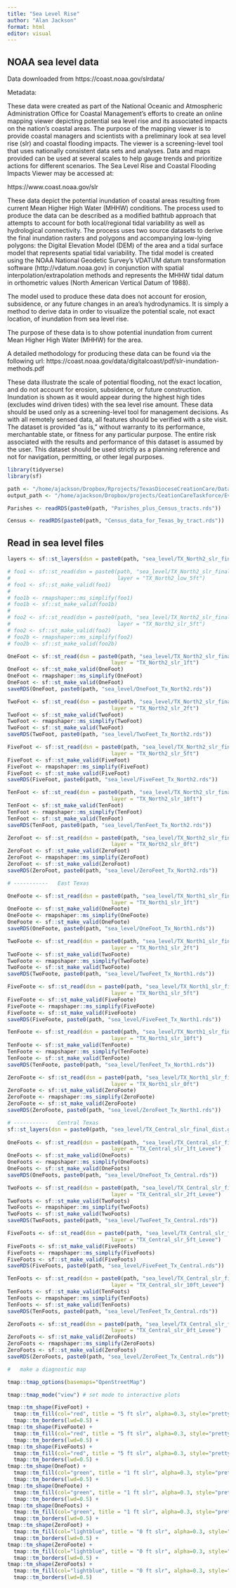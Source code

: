 ```yaml
---
title: "Sea Level Rise"
author: "Alan Jackson"
format: html
editor: visual
---
```


## NOAA sea level data

Data downloaded from https://coast.noaa.gov/slrdata/

Metadata:

These data were created as part of the National Oceanic and Atmospheric
Administration Office for Coastal Management's efforts to create an online
mapping viewer depicting potential sea level rise and its associated impacts on
the nation's coastal areas. The purpose of the mapping viewer is to provide
coastal managers and scientists with a preliminary look at sea level rise (slr)
and coastal flooding impacts. The viewer is a screening-level tool that uses
nationally consistent data sets and analyses. Data and maps provided can be used
at several scales to help gauge trends and prioritize actions for different
scenarios. The Sea Level Rise and Coastal Flooding Impacts Viewer may be
accessed at:

https://www.coast.noaa.gov/slr

These data depict the potential inundation of coastal areas resulting from
current Mean Higher High Water (MHHW) conditions. The process used to produce
the data can be described as a modified bathtub approach that attempts to
account for both local/regional tidal variability as well as hydrological
connectivity. The process uses two source datasets to derive the final
inundation rasters and polygons and accompanying low-lying polygons: the Digital
Elevation Model (DEM) of the area and a tidal surface model that represents
spatial tidal variability. The tidal model is created using the NOAA National
Geodetic Survey's VDATUM datum transformation software (http://vdatum.noaa.gov)
in conjunction with spatial interpolation/extrapolation methods and represents
the MHHW tidal datum in orthometric values (North American Vertical Datum of
1988).

The model used to produce these data does not account for erosion, subsidence,
or any future changes in an area's hydrodynamics. It is simply a method to
derive data in order to visualize the potential scale, not exact location, of
inundation from sea level rise.

The purpose of these data is to show potential inundation from current Mean
Higher High Water (MHHW) for the area.

A detailed methodology for producing these data can be found via the following url:
https://coast.noaa.gov/data/digitalcoast/pdf/slr-inundation-methods.pdf

These data illustrate the scale of potential flooding, not the exact location,
and do not account for erosion, subsidence, or future construction. Inundation
is shown as it would appear during the highest high tides (excludes wind driven
tides) with the sea level rise amount. These data should be used only as a
screening-level tool for management decisions. As with all remotely sensed data,
all features should be verified with a site visit. The dataset is provided "as
is," without warranty to its performance, merchantable state, or fitness for any
particular purpose. The entire risk associated with the results and performance
of this dataset is assumed by the user. This dataset should be used strictly as
a planning reference and not for navigation, permitting, or other legal
purposes.

```r

library(tidyverse)
library(sf)

path <- "/home/ajackson/Dropbox/Rprojects/TexasDioceseCreationCare/Data/"
output_path <- "/home/ajackson/Dropbox/projects/CeationCareTaskforce/Evacuation/"

Parishes <- readRDS(paste0(path, "Parishes_plus_Census_tracts.rds"))

Census <- readRDS(paste0(path, "Census_data_for_Texas_by_tract.rds"))

```

##    Read in sea level files

```r

layers <- sf::st_layers(dsn = paste0(path, "sea_level/TX_North2_slr_final_dist.gdb"))

# foo1 <- sf::st_read(dsn = paste0(path, "sea_level/TX_North2_slr_final_dist.gdb"),
#                                  layer = "TX_North2_low_5ft")
# foo1 <- sf::st_make_valid(foo1)
# 
# foo1b <- rmapshaper::ms_simplify(foo1)
# foo1b <- sf::st_make_valid(foo1b)
# 
# foo2 <- sf::st_read(dsn = paste0(path, "sea_level/TX_North2_slr_final_dist.gdb"),
#                                  layer = "TX_North2_slr_5ft")
# foo2 <- sf::st_make_valid(foo2)
# foo2b <- rmapshaper::ms_simplify(foo2)
# foo2b <- sf::st_make_valid(foo2b)

OneFoot <- sf::st_read(dsn = paste0(path, "sea_level/TX_North2_slr_final_dist.gdb"),
                                 layer = "TX_North2_slr_1ft")
OneFoot <- sf::st_make_valid(OneFoot)
OneFoot <- rmapshaper::ms_simplify(OneFoot)
OneFoot <- sf::st_make_valid(OneFoot)
saveRDS(OneFoot, paste0(path, "sea_level/OneFoot_Tx_North2.rds"))

TwoFoot <- sf::st_read(dsn = paste0(path, "sea_level/TX_North2_slr_final_dist.gdb"),
                                 layer = "TX_North2_slr_2ft")
TwoFoot <- sf::st_make_valid(TwoFoot)
TwoFoot <- rmapshaper::ms_simplify(TwoFoot)
TwoFoot <- sf::st_make_valid(TwoFoot)
saveRDS(TwoFoot, paste0(path, "sea_level/TwoFeet_Tx_North2.rds"))

FiveFoot <- sf::st_read(dsn = paste0(path, "sea_level/TX_North2_slr_final_dist.gdb"),
                                 layer = "TX_North2_slr_5ft")
FiveFoot <- sf::st_make_valid(FiveFoot)
FiveFoot <- rmapshaper::ms_simplify(FiveFoot)
FiveFoot <- sf::st_make_valid(FiveFoot)
saveRDS(FiveFoot, paste0(path, "sea_level/FiveFeet_Tx_North2.rds"))

TenFoot <- sf::st_read(dsn = paste0(path, "sea_level/TX_North2_slr_final_dist.gdb"),
                                 layer = "TX_North2_slr_10ft")
TenFoot <- sf::st_make_valid(TenFoot)
TenFoot <- rmapshaper::ms_simplify(TenFoot)
TenFoot <- sf::st_make_valid(TenFoot)
saveRDS(TenFoot, paste0(path, "sea_level/TenFeet_Tx_North2.rds"))

ZeroFoot <- sf::st_read(dsn = paste0(path, "sea_level/TX_North2_slr_final_dist.gdb"),
                                 layer = "TX_North2_slr_0ft")
ZeroFoot <- sf::st_make_valid(ZeroFoot)
ZeroFoot <- rmapshaper::ms_simplify(ZeroFoot)
ZeroFoot <- sf::st_make_valid(ZeroFoot)
saveRDS(ZeroFoot, paste0(path, "sea_level/ZeroFeet_Tx_North2.rds"))

# -----------   East Texas

OneFoote <- sf::st_read(dsn = paste0(path, "sea_level/TX_North1_slr_final_dist.gdb"),
                                 layer = "TX_North1_slr_1ft")
OneFoote <- sf::st_make_valid(OneFoote)
OneFoote <- rmapshaper::ms_simplify(OneFoote)
OneFoote <- sf::st_make_valid(OneFoote)
saveRDS(OneFoote, paste0(path, "sea_level/OneFoot_Tx_North1.rds"))

TwoFoote <- sf::st_read(dsn = paste0(path, "sea_level/TX_North1_slr_final_dist.gdb"),
                                 layer = "TX_North1_slr_2ft")
TwoFoote <- sf::st_make_valid(TwoFoote)
TwoFoote <- rmapshaper::ms_simplify(TwoFoote)
TwoFoote <- sf::st_make_valid(TwoFoote)
saveRDS(TwoFoote, paste0(path, "sea_level/TwoFeet_Tx_North1.rds"))

FiveFoote <- sf::st_read(dsn = paste0(path, "sea_level/TX_North1_slr_final_dist.gdb"),
                                 layer = "TX_North1_slr_5ft")
FiveFoote <- sf::st_make_valid(FiveFoote)
FiveFoote <- rmapshaper::ms_simplify(FiveFoote)
FiveFoote <- sf::st_make_valid(FiveFoote)
saveRDS(FiveFoote, paste0(path, "sea_level/FiveFeet_Tx_North1.rds"))

TenFoote <- sf::st_read(dsn = paste0(path, "sea_level/TX_North1_slr_final_dist.gdb"),
                                 layer = "TX_North1_slr_10ft")
TenFoote <- sf::st_make_valid(TenFoote)
TenFoote <- rmapshaper::ms_simplify(TenFoote)
TenFoote <- sf::st_make_valid(TenFoote)
saveRDS(TenFoote, paste0(path, "sea_level/TenFeet_Tx_North1.rds"))

ZeroFoote <- sf::st_read(dsn = paste0(path, "sea_level/TX_North1_slr_final_dist.gdb"),
                                 layer = "TX_North1_slr_0ft")
ZeroFoote <- sf::st_make_valid(ZeroFoote)
ZeroFoote <- rmapshaper::ms_simplify(ZeroFoote)
ZeroFoote <- sf::st_make_valid(ZeroFoote)
saveRDS(ZeroFoote, paste0(path, "sea_level/ZeroFeet_Tx_North1.rds"))

# -----------   Central Texas
sf::st_layers(dsn = paste0(path, "sea_level/TX_Central_slr_final_dist.gdb"))
                
OneFoots <- sf::st_read(dsn = paste0(path, "sea_level/TX_Central_slr_final_dist.gdb"),
                                 layer = "TX_Central_slr_1ft_Levee")
OneFoots <- sf::st_make_valid(OneFoots)
OneFoots <- rmapshaper::ms_simplify(OneFoots)
OneFoots <- sf::st_make_valid(OneFoots)
saveRDS(OneFoots, paste0(path, "sea_level/OneFoot_Tx_Central.rds"))

TwoFoots <- sf::st_read(dsn = paste0(path, "sea_level/TX_Central_slr_final_dist.gdb"),
                                 layer = "TX_Central_slr_2ft_Levee")
TwoFoots <- sf::st_make_valid(TwoFoots)
TwoFoots <- rmapshaper::ms_simplify(TwoFoots)
TwoFoots <- sf::st_make_valid(TwoFoots)
saveRDS(TwoFoots, paste0(path, "sea_level/TwoFeet_Tx_Central.rds"))

FiveFoots <- sf::st_read(dsn = paste0(path, "sea_level/TX_Central_slr_final_dist.gdb"),
                                 layer = "TX_Central_slr_5ft_Levee")
FiveFoots <- sf::st_make_valid(FiveFoots)
FiveFoots <- rmapshaper::ms_simplify(FiveFoots)
FiveFoots <- sf::st_make_valid(FiveFoots)
saveRDS(FiveFoots, paste0(path, "sea_level/FiveFeet_Tx_Central.rds"))

TenFoots <- sf::st_read(dsn = paste0(path, "sea_level/TX_Central_slr_final_dist.gdb"),
                                 layer = "TX_Central_slr_10ft_Levee")
TenFoots <- sf::st_make_valid(TenFoots)
TenFoots <- rmapshaper::ms_simplify(TenFoots)
TenFoots <- sf::st_make_valid(TenFoots)
saveRDS(TenFoots, paste0(path, "sea_level/TenFeet_Tx_Central.rds"))

ZeroFoots <- sf::st_read(dsn = paste0(path, "sea_level/TX_Central_slr_final_dist.gdb"),
                                 layer = "TX_Central_slr_0ft_Levee")
ZeroFoots <- sf::st_make_valid(ZeroFoots)
ZeroFoots <- rmapshaper::ms_simplify(ZeroFoots)
ZeroFoots <- sf::st_make_valid(ZeroFoots)
saveRDS(ZeroFoots, paste0(path, "sea_level/ZeroFeet_Tx_Central.rds"))

#   make a diagnostic map

tmap::tmap_options(basemaps="OpenStreetMap")

tmap::tmap_mode("view") # set mode to interactive plots

tmap::tm_shape(FiveFoot) + 
  tmap::tm_fill(col="red", title = "5 ft slr", alpha=0.3, style="pretty")+
  tmap::tm_borders(lwd=0.5) +
tmap::tm_shape(FiveFoote) + 
  tmap::tm_fill(col="red", title = "5 ft slr", alpha=0.3, style="pretty")+
  tmap::tm_borders(lwd=0.5) +
tmap::tm_shape(FiveFoots) + 
  tmap::tm_fill(col="red", title = "5 ft slr", alpha=0.3, style="pretty")+
  tmap::tm_borders(lwd=0.5) +
tmap::tm_shape(OneFoot) + 
  tmap::tm_fill(col="green", title = "1 ft slr", alpha=0.3, style="pretty")+
  tmap::tm_borders(lwd=0.5) +
tmap::tm_shape(OneFoote) + 
  tmap::tm_fill(col="green", title = "1 ft slr", alpha=0.3, style="pretty")+
  tmap::tm_borders(lwd=0.5) +
tmap::tm_shape(OneFoots) + 
  tmap::tm_fill(col="green", title = "1 ft slr", alpha=0.3, style="pretty")+
  tmap::tm_borders(lwd=0.5) +
tmap::tm_shape(ZeroFoot) + 
  tmap::tm_fill(col="lightblue", title = "0 ft slr", alpha=0.3, style="pretty")+
  tmap::tm_borders(lwd=0.5) +
tmap::tm_shape(ZeroFoote) + 
  tmap::tm_fill(col="lightblue", title = "0 ft slr", alpha=0.3, style="pretty")+
  tmap::tm_borders(lwd=0.5) +
tmap::tm_shape(ZeroFoots) + 
  tmap::tm_fill(col="lightblue", title = "0 ft slr", alpha=0.3, style="pretty")+
  tmap::tm_borders(lwd=0.5) 
  




```












